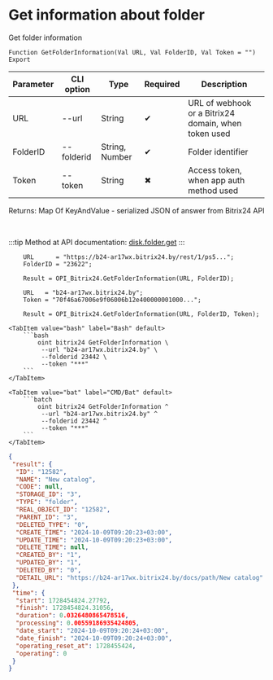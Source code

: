 ﻿---
sidebar_position: 1
---


# Get information about folder
 Get folder information



`Function GetFolderInformation(Val URL, Val FolderID, Val Token = "") Export`

  | Parameter | CLI option | Type | Required | Description |
  |-|-|-|-|-|
  | URL | --url | String | &#x2714; | URL of webhook or a Bitrix24 domain, when token used |
  | FolderID | --folderid | String, Number | &#x2714; | Folder identifier |
  | Token | --token | String | &#x2716; | Access token, when app auth method used |

  
  Returns:  Map Of KeyAndValue - serialized JSON of answer from Bitrix24 API

<br/>

:::tip
Method at API documentation: [disk.folder.get](https://dev.1c-bitrix.ru/rest_help/disk/folder/disk_folder_get.php)
:::
<br/>



```bsl title="1C:Enterprise/OneScript code example"
    URL      = "https://b24-ar17wx.bitrix24.by/rest/1/ps5...";
    FolderID = "23622";

    Result = OPI_Bitrix24.GetFolderInformation(URL, FolderID);

    URL   = "b24-ar17wx.bitrix24.by";
    Token = "70f46a67006e9f06006b12e400000001000...";

    Result = OPI_Bitrix24.GetFolderInformation(URL, FolderID, Token);
```
 

 <Tabs>
  
    <TabItem value="bash" label="Bash" default>
        ```bash
            oint bitrix24 GetFolderInformation \
             --url "b24-ar17wx.bitrix24.by" \
             --folderid 23442 \
             --token "***"
        ```
    </TabItem>
  
    <TabItem value="bat" label="CMD/Bat" default>
        ```batch
            oint bitrix24 GetFolderInformation ^
             --url "b24-ar17wx.bitrix24.by" ^
             --folderid 23442 ^
             --token "***"
        ```
    </TabItem>
</Tabs>


```json title="Result"
{
 "result": {
  "ID": "12582",
  "NAME": "New catalog",
  "CODE": null,
  "STORAGE_ID": "3",
  "TYPE": "folder",
  "REAL_OBJECT_ID": "12582",
  "PARENT_ID": "3",
  "DELETED_TYPE": "0",
  "CREATE_TIME": "2024-10-09T09:20:23+03:00",
  "UPDATE_TIME": "2024-10-09T09:20:23+03:00",
  "DELETE_TIME": null,
  "CREATED_BY": "1",
  "UPDATED_BY": "1",
  "DELETED_BY": "0",
  "DETAIL_URL": "https://b24-ar17wx.bitrix24.by/docs/path/New catalog"
 },
 "time": {
  "start": 1728454824.27792,
  "finish": 1728454824.31056,
  "duration": 0.0326480865478516,
  "processing": 0.00559186935424805,
  "date_start": "2024-10-09T09:20:24+03:00",
  "date_finish": "2024-10-09T09:20:24+03:00",
  "operating_reset_at": 1728455424,
  "operating": 0
 }
}
```
